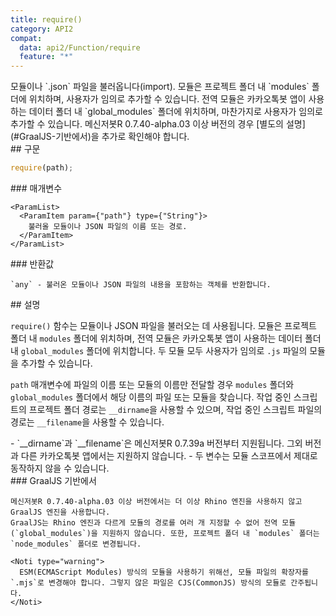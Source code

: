 ```yaml
---
title: require()
category: API2
compat:
  data: api2/Function/require
  feature: "*"
---
```


<Section>
  모듈이나 `.json` 파일을 불러옵니다(import). 모듈은 프로젝트 폴더 내 `modules` 폴더에 위치하며, 사용자가 임의로 추가할 수 있습니다. 
  전역 모듈은 카카오톡봇 앱이 사용하는 데이터 폴더 내 `global_modules` 폴더에 위치하며, 마찬가지로 사용자가 임의로 추가할 수 있습니다.

  <Noti type="info">
    메신저봇R 0.7.40-alpha.03 이상 버전의 경우 [별도의 설명](#GraalJS-기반에서)을 추가로 확인해야 합니다.
  </Noti>
</Section>
<Section>
  ## 구문

  ~~~js
  require(path);
  ~~~

  <Section>
    ### 매개변수

    <ParamList>
      <ParamItem param={"path"} type={"String"}>
        불러올 모듈이나 JSON 파일의 이름 또는 경로.
      </ParamItem>
    </ParamList>
  </Section>
  <Section>
    ### 반환값

    `any` - 불러온 모듈이나 JSON 파일의 내용을 포함하는 객체를 반환합니다.
  </Section>
</Section>
<Section>
  ## 설명

  `require()` 함수는 모듈이나 JSON 파일을 불러오는 데 사용됩니다. 모듈은 프로젝트 폴더 내 `modules` 폴더에 위치하며, 전역 모듈은 카카오톡봇 앱이 사용하는 데이터 폴더 내 `global_modules` 폴더에 위치합니다.
  두 모듈 모두 사용자가 임의로 `.js` 파일의 모듈을 추가할 수 있습니다.

  `path` 매개변수에 파일의 이름 또는 모듈의 이름만 전달할 경우 `modules` 폴더와 `global_modules` 폴더에서 해당 이름의 파일 또는 모듈을 찾습니다. 
  작업 중인 스크립트의 프로젝트 폴더 경로는 `__dirname`을 사용할 수 있으며, 작업 중인 스크립트 파일의 경로는 `__filename`을 사용할 수 있습니다.

  <Noti type="warning">
    - `__dirname`과 `__filename`은 메신저봇R 0.7.39a 버전부터 지원됩니다. 그외 버전과 다른 카카오톡봇 앱에서는 지원하지 않습니다.
    - 두 변수는 모듈 스코프에서 제대로 동작하지 않을 수 있습니다.
  </Noti>

  <Section>
    ### GraalJS 기반에서

    메신저봇R 0.7.40-alpha.03 이상 버전에서는 더 이상 Rhino 엔진을 사용하지 않고 GraalJS 엔진을 사용합니다. 
    GraalJS는 Rhino 엔진과 다르게 모듈의 경로를 여러 개 지정할 수 없어 전역 모듈(`global_modules`)을 지원하지 않습니다. 또한, 프로젝트 폴더 내 `modules` 폴더는 `node_modules` 폴더로 변경됩니다.

    <Noti type="warning">
      ESM(ECMAScript Modules) 방식의 모듈을 사용하기 위해선, 모듈 파일의 확장자를 `.mjs`로 변경해야 합니다. 그렇지 않은 파일은 CJS(CommonJS) 방식의 모듈로 간주됩니다.
    </Noti>
  </Section>
</Section>